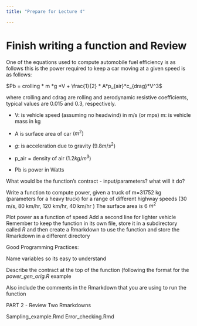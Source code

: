 ```yaml
---
title: "Prepare for Lecture 4"

---
```


#  Finish writing a function and Review

One of the equations used to compute automobile fuel efficiency is as follows this is the power required to keep a car moving at a given speed is as follows:


$Pb = crolling * m *g *V + \frac{1}{2} * A*p_{air}*c_{drag}*V^3$


where crolling and cdrag are rolling and aerodynamic resistive coefficients, typical values are 0.015 and 0.3, respectively.

- V: is vehicle speed (assuming no headwind) in m/s (or mps) m: is vehicle mass in kg

- A is surface area of car $(m^2)$

- *g*: is acceleration due to gravity $(9.8 m/s^2 )$ 

- p_air = density of air $(1.2kg/m^3 )$

- Pb is power in Watts

What would be the function's contract - input/parameters? what will it do?

Write a function to compute power, given a truck of m=31752 kg (parameters for a heavy truck) for a range of different highway speeds (30 m/s, 80 km/hr, 120 km/hr, 40 km/hr )
The surface area is 6 $m^2$

Plot power as a function of speed
Add a second line for lighter vehicle
Remember to keep the function in its own file, store it in a subdirectory called *R* and then create a Rmarkdown to use the function and store the Rmarkdown in a different directory

Good Programming Practices:

Name variables so its easy to understand

Describe the contract at the top of the function (following the format for the *power_gen_orig.R* example

Also include the comments in the Rmarkdown that you are using to run the function

PART 2 - Review Two Rmarkdowns

Sampling_example.Rmd 
Error_checking.Rmd
